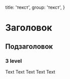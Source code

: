 
  title: 'текст',
  group: 'текст',
}

# Заголовок
## Подзаголовок
### 3 level
Text Text Text Text Text


